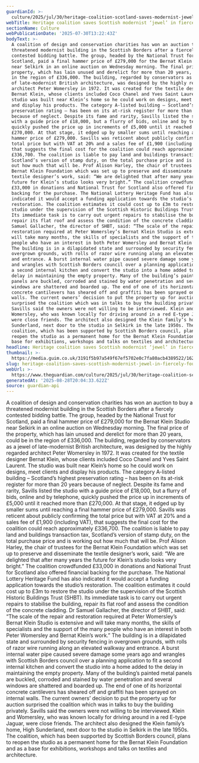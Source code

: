```yaml
---
guardianId: >-
  culture/2025/jul/30/heritage-coalition-scotland-saves-modernist-jewel-bernat-klein-auction
webTitle: Heritage coalition saves Scottish modernist ‘jewel’ in fiercely fought auction
sectionName: Culture
webPublicationDate: '2025-07-30T13:22:43Z'
bodyText: >-
  A coalition of design and conservation charities has won an auction to buy a
  threatened modernist building in the Scottish Borders after a fiercely
  contested bidding battle. The group, headed by the National Trust for
  Scotland, paid a final hammer price of £279,000 for the Bernat Klein Studio
  near Selkirk in an online auction on Wednesday morning. The final price of the
  property, which has lain unused and derelict for more than 20 years, could be
  in the region of £336,000. The building, regarded by conservators as a jewel
  of late-modernist British architecture, was designed by the highly regarded
  architect Peter Womersley in 1972. It was created for the textile designer
  Bernat Klein, whose clients included Coco Chanel and Yves Saint Laurent. The
  studio was built near Klein’s home so he could work on designs, meet clients
  and display his products. The category A-listed building – Scotland’s highest
  preservation rating – has been on its at-risk register for more than 20 years
  because of neglect. Despite its fame and rarity, Savills listed the studio
  with a guide price of £18,000, but a flurry of bids, online and by telephone,
  quickly pushed the price up in increments of £5,000 until it reached more than
  £270,000. At that stage, it edged up by smaller sums until reaching a final
  hammer price of £279,000. Savills was reticent about publicly confirming the
  total price but with VAT at 20% and a sales fee of £1,900 (including VAT),
  that suggests the final cost for the coalition could reach approximately
  £336,700. The coalition is liable to pay land and buildings transaction tax,
  Scotland’s version of stamp duty, on the total purchase price and is working
  out how much that will be. Prof Alison Harley, the chair of trustees for the
  Bernat Klein Foundation which was set up to preserve and disseminate the
  textile designer’s work, said: “We are delighted that after many years the
  future for Klein’s studio looks very bright.” The coalition crowdfunded
  £33,000 in donations and National Trust for Scotland also offered financial
  backing for the purchase. The National Lottery Heritage Fund has also
  indicated it would accept a funding application towards the studio’s
  restoration. The coalition estimates it could cost up to £3m to restore the
  studio under the supervision of the Scottish Historic Buildings Trust (SHBT).
  Its immediate task is to carry out urgent repairs to stabilise the building,
  repair its flat roof and assess the condition of the concrete cladding. Dr
  Samuel Gallacher, the director of SHBT, said: “The scale of the repair and
  restoration required at Peter Womersley’s Bernat Klein Studio is extensive and
  will take many months, the skills of specialists and the support of the many
  people who have an interest in both Peter Womersley and Bernat Klein’s work.”
  The building is in a dilapidated state and surrounded by security fencing in
  overgrown grounds, with rolls of razor wire running along an elevated walkway
  and entrance. A burst internal water pipe caused severe damage some years ago
  and wrangles with Scottish Borders council over a planning application to fit
  a second internal kitchen and convert the studio into a home added to the
  delay in maintaining the empty property. Many of the building’s painted metal
  panels are buckled, corroded and stained by water penetration and several
  windows are shattered and boarded up. The end of one of its horizontal
  concrete cantilevers has sheared off and graffiti has been sprayed on internal
  walls. The current owners’ decision to put the property up for auction
  surprised the coalition which was in talks to buy the building privately.
  Savills said the owners were not willing to be interviewed. Klein and
  Womersley, who was known locally for driving around in a red E-type Jaguar,
  were close friends. The architect also designed the Klein family’s home, High
  Sunderland, next door to the studio in Selkirk in the late 1950s. The
  coalition, which has been supported by Scottish Borders council, plans to
  reopen the studio as a permanent home for the Bernat Klein Foundation and as a
  base for exhibitions, workshops and talks on textiles and architecture.
headline: Heritage coalition saves Scottish modernist ‘jewel’ in fiercely fought auction
thumbnail: >-
  https://media.guim.co.uk/3191f5b97a549f67ef5702e0c7fa80acb4389522/1621_458_3295_2636/500.jpg
slug: heritage-coalition-saves-scottish-modernist-jewel-in-fiercely-fought-auction
webUrl: >-
  https://www.theguardian.com/culture/2025/jul/30/heritage-coalition-scotland-saves-modernist-jewel-bernat-klein-auction
generatedAt: '2025-08-28T20:04:33.622Z'
source: guardian-api
---
```

A coalition of design and conservation charities has won an auction to buy a threatened modernist building in the Scottish Borders after a fiercely contested bidding battle. The group, headed by the National Trust for Scotland, paid a final hammer price of £279,000 for the Bernat Klein Studio near Selkirk in an online auction on Wednesday morning. The final price of the property, which has lain unused and derelict for more than 20 years, could be in the region of £336,000. The building, regarded by conservators as a jewel of late-modernist British architecture, was designed by the highly regarded architect Peter Womersley in 1972. It was created for the textile designer Bernat Klein, whose clients included Coco Chanel and Yves Saint Laurent. The studio was built near Klein’s home so he could work on designs, meet clients and display his products. The category A-listed building – Scotland’s highest preservation rating – has been on its at-risk register for more than 20 years because of neglect. Despite its fame and rarity, Savills listed the studio with a guide price of £18,000, but a flurry of bids, online and by telephone, quickly pushed the price up in increments of £5,000 until it reached more than £270,000. At that stage, it edged up by smaller sums until reaching a final hammer price of £279,000. Savills was reticent about publicly confirming the total price but with VAT at 20% and a sales fee of £1,900 (including VAT), that suggests the final cost for the coalition could reach approximately £336,700. The coalition is liable to pay land and buildings transaction tax, Scotland’s version of stamp duty, on the total purchase price and is working out how much that will be. Prof Alison Harley, the chair of trustees for the Bernat Klein Foundation which was set up to preserve and disseminate the textile designer’s work, said: “We are delighted that after many years the future for Klein’s studio looks very bright.” The coalition crowdfunded £33,000 in donations and National Trust for Scotland also offered financial backing for the purchase. The National Lottery Heritage Fund has also indicated it would accept a funding application towards the studio’s restoration. The coalition estimates it could cost up to £3m to restore the studio under the supervision of the Scottish Historic Buildings Trust (SHBT). Its immediate task is to carry out urgent repairs to stabilise the building, repair its flat roof and assess the condition of the concrete cladding. Dr Samuel Gallacher, the director of SHBT, said: “The scale of the repair and restoration required at Peter Womersley’s Bernat Klein Studio is extensive and will take many months, the skills of specialists and the support of the many people who have an interest in both Peter Womersley and Bernat Klein’s work.” The building is in a dilapidated state and surrounded by security fencing in overgrown grounds, with rolls of razor wire running along an elevated walkway and entrance. A burst internal water pipe caused severe damage some years ago and wrangles with Scottish Borders council over a planning application to fit a second internal kitchen and convert the studio into a home added to the delay in maintaining the empty property. Many of the building’s painted metal panels are buckled, corroded and stained by water penetration and several windows are shattered and boarded up. The end of one of its horizontal concrete cantilevers has sheared off and graffiti has been sprayed on internal walls. The current owners’ decision to put the property up for auction surprised the coalition which was in talks to buy the building privately. Savills said the owners were not willing to be interviewed. Klein and Womersley, who was known locally for driving around in a red E-type Jaguar, were close friends. The architect also designed the Klein family’s home, High Sunderland, next door to the studio in Selkirk in the late 1950s. The coalition, which has been supported by Scottish Borders council, plans to reopen the studio as a permanent home for the Bernat Klein Foundation and as a base for exhibitions, workshops and talks on textiles and architecture.
